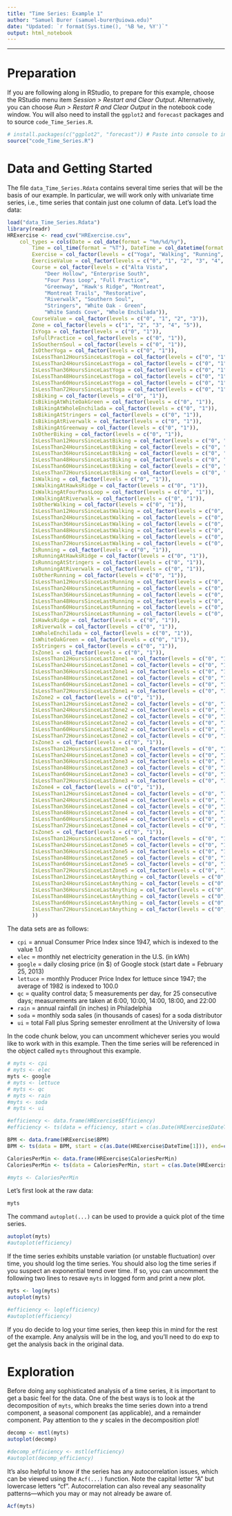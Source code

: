 ```yaml
---
title: "Time Series: Example 1"
author: "Samuel Burer (samuel-burer@uiowa.edu)"
date: "Updated: `r format(Sys.time(), '%B %e, %Y')`"
output: html_notebook
---
```


----

# Preparation

If you are following along in RStudio, to prepare for this example,
choose the RStudio menu item *Session > Restart and Clear Output*.
Alternatively, you can choose *Run > Restart R and Clear Output* in the
notebook code window. You will also need to install the `ggplot2` and
`forecast` packages and to source `code_Time_Series.R`.

```r
# install.packages(c("ggplot2", "forecast")) # Paste into console to install
source("code_Time_Series.R")
```

# Data and Getting Started

The file `data_Time_Series.Rdata` contains several time series that
will be the basis of our example. In particular, we will work only with
univariate time series, i.e., time series that contain just one column
of data. Let's load the data:

```r
load("data_Time_Series.Rdata")
library(readr)
HRExercise <- read_csv("HRExercise.csv", 
    col_types = cols(Date = col_date(format = "%m/%d/%y"), 
        Time = col_time(format = "%T"), DateTime = col_datetime(format = "%m/%d/%y %T"), 
        Exercise = col_factor(levels = c("Yoga", "Walking", "Running", "Biking", "Trail Walking", "Trail Running", "Mountain Biking")), 
        ExerciseValue = col_factor(levels = c("0", "1", "2", "3", "4", "5", "6")), 
        Course = col_factor(levels = c("Alta Vista", 
            "Deer Hollow", "Enterprise South", 
            "Four Pass Loop", "Full Practice", 
            "Greenway", "Hawk's Ridge", "Montreat", 
            "Montreat Trails", "Restorative", 
            "Riverwalk", "Southern Soul", 
            "Stringers", "White Oak - Green", 
            "White Sands Cove", "Whole Enchilada")), 
        CourseValue = col_factor(levels = c("0", "1", "2", "3")),
        Zone = col_factor(levels = c("1", "2", "3", "4", "5")),
        IsYoga = col_factor(levels = c("0", "1")), 
        IsFullPractice = col_factor(levels = c("0", "1")), 
        IsSouthernSoul = col_factor(levels = c("0", "1")), 
        IsOtherYoga = col_factor(levels = c("0", "1")), 
        IsLessThan12HoursSinceLastYoga = col_factor(levels = c("0", "1")), 
        IsLessThan24HoursSinceLastYoga = col_factor(levels = c("0", "1")), 
        IsLessThan36HoursSinceLastYoga = col_factor(levels = c("0", "1")), 
        IsLessThan48HoursSinceLastYoga = col_factor(levels = c("0", "1")), 
        IsLessThan60HoursSinceLastYoga = col_factor(levels = c("0", "1")), 
        IsLessThan72HoursSinceLastYoga = col_factor(levels = c("0", "1")), 
        IsBiking = col_factor(levels = c("0", "1")), 
        IsBikingAtWhiteOakGreen = col_factor(levels = c("0", "1")), 
        IsBikingAtWholeEnchilada = col_factor(levels = c("0", "1")), 
        IsBikingAtStringers = col_factor(levels = c("0", "1")), 
        IsBikingAtRiverwalk = col_factor(levels = c("0", "1")),
        IsBikingAtGreenway = col_factor(levels = c("0", "1")),
        IsOtherBiking = col_factor(levels = c("0", "1")),
        IsLessThan12HoursSinceLastBiking = col_factor(levels = c("0", "1")),
        IsLessThan24HoursSinceLastBiking = col_factor(levels = c("0", "1")),
        IsLessThan36HoursSinceLastBiking = col_factor(levels = c("0", "1")),
        IsLessThan48HoursSinceLastBiking = col_factor(levels = c("0", "1")),
        IsLessThan60HoursSinceLastBiking = col_factor(levels = c("0", "1")),
        IsLessThan72HoursSinceLastBiking = col_factor(levels = c("0", "1")),
        IsWalking = col_factor(levels = c("0", "1")),
        IsWalkingAtHawksRidge = col_factor(levels = c("0", "1")),
        IsWalkingAtFourPassLoop = col_factor(levels = c("0", "1")),
        IsWalkingAtRiverwalk = col_factor(levels = c("0", "1")),
        IsOtherWalking = col_factor(levels = c("0", "1")),
        IsLessThan12HoursSinceLastWalking = col_factor(levels = c("0", "1")),
        IsLessThan24HoursSinceLastWalking = col_factor(levels = c("0", "1")),
        IsLessThan36HoursSinceLastWalking = col_factor(levels = c("0", "1")),
        IsLessThan48HoursSinceLastWalking = col_factor(levels = c("0", "1")),
        IsLessThan60HoursSinceLastWalking = col_factor(levels = c("0", "1")),
        IsLessThan72HoursSinceLastWalking = col_factor(levels = c("0", "1")),
        IsRunning = col_factor(levels = c("0", "1")),
        IsRunningAtHawksRidge = col_factor(levels = c("0", "1")),
        IsRunningAtStringers = col_factor(levels = c("0", "1")),
        IsRunningAtRiverwalk = col_factor(levels = c("0", "1")),
        IsOtherRunning = col_factor(levels = c("0", "1")),
        IsLessThan12HoursSinceLastRunning = col_factor(levels = c("0", "1")),
        IsLessThan24HoursSinceLastRunning = col_factor(levels = c("0", "1")),
        IsLessThan36HoursSinceLastRunning = col_factor(levels = c("0", "1")),
        IsLessThan48HoursSinceLastRunning = col_factor(levels = c("0", "1")),
        IsLessThan60HoursSinceLastRunning = col_factor(levels = c("0", "1")),
        IsLessThan72HoursSinceLastRunning = col_factor(levels = c("0", "1")),
        IsHawksRidge = col_factor(levels = c("0", "1")),
        IsRiverwalk = col_factor(levels = c("0", "1")),
        IsWholeEnchilada = col_factor(levels = c("0", "1")),
        IsWhiteOakGreen = col_factor(levels = c("0", "1")),
        IsStringers = col_factor(levels = c("0", "1")),
        IsZone1 = col_factor(levels = c("0", "1")),
        IsLessThan12HoursSinceLastZone1 = col_factor(levels = c("0", "1")),
        IsLessThan24HoursSinceLastZone1 = col_factor(levels = c("0", "1")),
        IsLessThan36HoursSinceLastZone1 = col_factor(levels = c("0", "1")),
        IsLessThan48HoursSinceLastZone1 = col_factor(levels = c("0", "1")),
        IsLessThan60HoursSinceLastZone1 = col_factor(levels = c("0", "1")),
        IsLessThan72HoursSinceLastZone1 = col_factor(levels = c("0", "1")),
        IsZone2 = col_factor(levels = c("0", "1")),
        IsLessThan12HoursSinceLastZone2 = col_factor(levels = c("0", "1")),
        IsLessThan24HoursSinceLastZone2 = col_factor(levels = c("0", "1")),
        IsLessThan36HoursSinceLastZone2 = col_factor(levels = c("0", "1")),
        IsLessThan48HoursSinceLastZone2 = col_factor(levels = c("0", "1")),
        IsLessThan60HoursSinceLastZone2 = col_factor(levels = c("0", "1")),
        IsLessThan72HoursSinceLastZone2 = col_factor(levels = c("0", "1")),
        IsZone3 = col_factor(levels = c("0", "1")),
        IsLessThan12HoursSinceLastZone3 = col_factor(levels = c("0", "1")),
        IsLessThan24HoursSinceLastZone3 = col_factor(levels = c("0", "1")),
        IsLessThan36HoursSinceLastZone3 = col_factor(levels = c("0", "1")),
        IsLessThan48HoursSinceLastZone3 = col_factor(levels = c("0", "1")),
        IsLessThan60HoursSinceLastZone3 = col_factor(levels = c("0", "1")),
        IsLessThan72HoursSinceLastZone3 = col_factor(levels = c("0", "1")),
        IsZone4 = col_factor(levels = c("0", "1")),
        IsLessThan12HoursSinceLastZone4 = col_factor(levels = c("0", "1")),
        IsLessThan24HoursSinceLastZone4 = col_factor(levels = c("0", "1")),
        IsLessThan36HoursSinceLastZone4 = col_factor(levels = c("0", "1")),
        IsLessThan48HoursSinceLastZone4 = col_factor(levels = c("0", "1")),
        IsLessThan60HoursSinceLastZone4 = col_factor(levels = c("0", "1")),
        IsLessThan72HoursSinceLastZone4 = col_factor(levels = c("0", "1")),
        IsZone5 = col_factor(levels = c("0", "1")),
        IsLessThan12HoursSinceLastZone5 = col_factor(levels = c("0", "1")),
        IsLessThan24HoursSinceLastZone5 = col_factor(levels = c("0", "1")),
        IsLessThan36HoursSinceLastZone5 = col_factor(levels = c("0", "1")),
        IsLessThan48HoursSinceLastZone5 = col_factor(levels = c("0", "1")),
        IsLessThan60HoursSinceLastZone5 = col_factor(levels = c("0", "1")),
        IsLessThan72HoursSinceLastZone5 = col_factor(levels = c("0", "1")),
        IsLessThan12HoursSinceLastAnything = col_factor(levels = c("0", "1")),
        IsLessThan24HoursSinceLastAnything = col_factor(levels = c("0", "1")),
        IsLessThan36HoursSinceLastAnything = col_factor(levels = c("0", "1")),
        IsLessThan48HoursSinceLastAnything = col_factor(levels = c("0", "1")),
        IsLessThan60HoursSinceLastAnything = col_factor(levels = c("0", "1")),
        IsLessThan72HoursSinceLastAnything = col_factor(levels = c("0", "1"))
        ))
```

The data sets are as follows:

- `cpi` = annual Consumer Price Index since 1947, which is indexed to
  the value 1.0
- `elec` = monthly net electricity generation in the U.S. (in kWh)
- `google` = daily closing price (in $) of Google stock (start date =
  February 25, 2013)
- `lettuce` = monthly Producer Price Index for lettuce since 1947; the
  average of 1982 is indexed to 100.0
- `qc` = quality control data; 5 measurements per day, for 25
  consecutive days; measurements are taken at 6:00, 10:00, 14:00, 18:00,
  and 22:00
- `rain` = annual rainfall (in inches) in Philadelphia
- `soda` = monthly soda sales (in thousands of cases) for a soda
  distributor
- `ui` = total Fall plus Spring semester enrollment at the University
  of Iowa

In the code chunk below, you can uncomment whichever series you would
like to work with in this example. Then the time series will be
referenced in the object called `myts` throughout this example.

```r
# myts <- cpi
# myts <- elec
myts <- google
# myts <- lettuce
# myts <- qc
# myts <- rain
#myts <- soda
# myts <- ui

#efficiency <- data.frame(HRExercise$Efficiency)
#efficiency <- ts(data = efficiency, start = c(as.Date(HRExercise$DateTime[1])), end=c(as.Date(HRExercise$DateTime[113])), frequency = 1)

BPM <- data.frame(HRExercise$BPM)
BPM <- ts(data = BPM, start = c(as.Date(HRExercise$DateTime[1])), end=c(as.Date(HRExercise$DateTime[113])), frequency = 1)

CaloriesPerMin <- data.frame(HRExercise$CaloriesPerMin)
CaloriesPerMin <- ts(data = CaloriesPerMin, start = c(as.Date(HRExercise$DateTime[1])), end=c(as.Date(HRExercise$DateTime[113])), frequency = 1)

#myts <- CaloriesPerMin
```

Let's first look at the raw data:

```r
myts
```

The command `autoplot(...)` can be used to provide a quick plot of the
time series.

```r
autoplot(myts)
#autoplot(efficiency)
```

If the time series exhibits unstable variation (or unstable fluctuation)
over time, you should log the time series. You should also log the time
series if you suspect an exponential trend over time. If so, you can
uncomment the following two lines to resave `myts` in logged form and
print a new plot.

```r
myts <- log(myts)
autoplot(myts)

#efficiency <- log(efficiency)
#autoplot(efficiency)
```

If you do decide to log your time series, then keep this in mind for the
rest of the example. Any analysis will be in the log, and you'll need to
do exp to get the analysis back in the original data.

# Exploration

Before doing any sophisticated analysis of a time series, it is
important to get a basic feel for the data. One of the best ways is
to look at the decomposition of `myts`, which breaks the time series
down into a trend component, a seasonal component (as applicable),
and a remainder component. Pay attention to the $y$ scales in the
decomposition plot!

```r
decomp <- mstl(myts)
autoplot(decomp)

#decomp_efficiency <- mstl(efficiency)
#autoplot(decomp_efficiency)
```

It's also helpful to know if the series has any autocorrelation issues,
which can be viewed using the `Acf(...)` function. Note the capital
letter "A" but lowercase letters "cf". Autocorrelation can also reveal
any seasonality patterns---which you may or may not already be aware of.

```r
Acf(myts)
```
